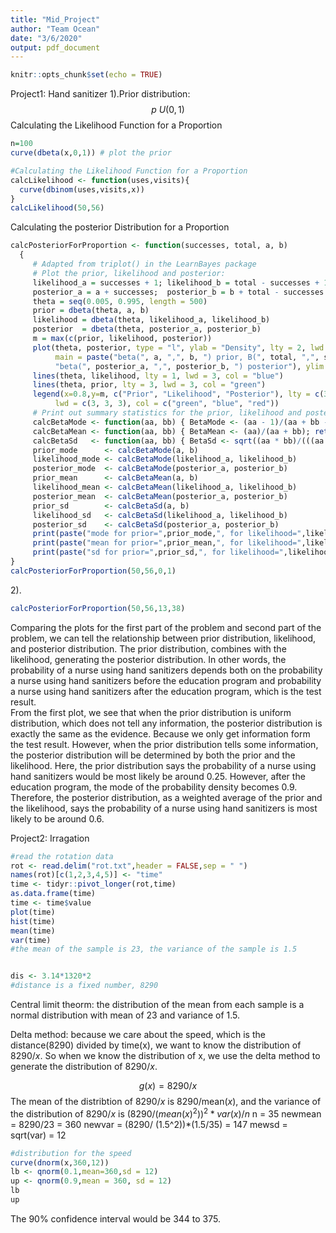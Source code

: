 ```yaml
---
title: "Mid_Project"
author: "Team Ocean"
date: "3/6/2020"
output: pdf_document
---
```


```r
knitr::opts_chunk$set(echo = TRUE)
```


Project1: Hand sanitizer
1).Prior distribution: $$p ~ U(0,1)$$
Calculating the Likelihood Function for a Proportion
```r
n=100
curve(dbeta(x,0,1)) # plot the prior

#Calculating the Likelihood Function for a Proportion
calcLikelihood <- function(uses,visits){
  curve(dbinom(uses,visits,x))
}
calcLikelihood(50,56)

```
Calculating the posterior Distribution for a Proportion
```r
calcPosteriorForProportion <- function(successes, total, a, b)
  {
     # Adapted from triplot() in the LearnBayes package
     # Plot the prior, likelihood and posterior:
     likelihood_a = successes + 1; likelihood_b = total - successes + 1
     posterior_a = a + successes;  posterior_b = b + total - successes
     theta = seq(0.005, 0.995, length = 500)
     prior = dbeta(theta, a, b)
     likelihood = dbeta(theta, likelihood_a, likelihood_b)
     posterior  = dbeta(theta, posterior_a, posterior_b)
     m = max(c(prior, likelihood, posterior))
     plot(theta, posterior, type = "l", ylab = "Density", lty = 2, lwd = 3,
          main = paste("beta(", a, ",", b, ") prior, B(", total, ",", successes, ") data,",
          "beta(", posterior_a, ",", posterior_b, ") posterior"), ylim = c(0, m), col = "red")
     lines(theta, likelihood, lty = 1, lwd = 3, col = "blue")
     lines(theta, prior, lty = 3, lwd = 3, col = "green")
     legend(x=0.8,y=m, c("Prior", "Likelihood", "Posterior"), lty = c(3, 1, 2),
          lwd = c(3, 3, 3), col = c("green", "blue", "red"))
     # Print out summary statistics for the prior, likelihood and posterior:
     calcBetaMode <- function(aa, bb) { BetaMode <- (aa - 1)/(aa + bb - 2); return(BetaMode); }
     calcBetaMean <- function(aa, bb) { BetaMean <- (aa)/(aa + bb); return(BetaMean); }
     calcBetaSd   <- function(aa, bb) { BetaSd <- sqrt((aa * bb)/(((aa + bb)^2) * (aa + bb + 1))); return(BetaSd); }
     prior_mode      <- calcBetaMode(a, b)
     likelihood_mode <- calcBetaMode(likelihood_a, likelihood_b)
     posterior_mode  <- calcBetaMode(posterior_a, posterior_b)
     prior_mean      <- calcBetaMean(a, b)
     likelihood_mean <- calcBetaMean(likelihood_a, likelihood_b)
     posterior_mean  <- calcBetaMean(posterior_a, posterior_b)
     prior_sd        <- calcBetaSd(a, b)
     likelihood_sd   <- calcBetaSd(likelihood_a, likelihood_b)
     posterior_sd    <- calcBetaSd(posterior_a, posterior_b)
     print(paste("mode for prior=",prior_mode,", for likelihood=",likelihood_mode,", for posterior=",posterior_mode))
     print(paste("mean for prior=",prior_mean,", for likelihood=",likelihood_mean,", for posterior=",posterior_mean))
     print(paste("sd for prior=",prior_sd,", for likelihood=",likelihood_sd,", for posterior=",posterior_sd))
}
calcPosteriorForProportion(50,56,0,1)
```

2).
```r
calcPosteriorForProportion(50,56,13,38)
```

Comparing the plots for the first part of the problem and second part of the problem, we can tell the relationship between prior distribution, likelihood, and posterior distribution. 
The prior distribution, combines with the likelihood, generating the posterior distribution. In other words, the probability of a nurse using hand sanitizers depends both on the probability a nurse using hand sanitizers before the education program and probability a nurse using hand sanitizers after the education program, which is the test result.  
From the first plot, we see that when the prior distribution is uniform distribution, which does not tell any information, the posterior distribution is exactly the same as the evidence. Because we only get information form the test result. However, when the prior distribution tells some information, the posterior distribution will be determined by both the prior and the likelihood. Here, the prior distribution says the probability of a nurse using hand sanitizers would be most likely be around 0.25. However, after the education program, the mode of the probability density becomes 0.9. Therefore, the posterior distribution, as a weighted average of the prior and the likelihood, says the probability of a nurse using hand sanitizers is most likely to be around 0.6.





Project2: Irragation
```r
#read the rotation data
rot <- read.delim("rot.txt",header = FALSE,sep = " ")
names(rot)[c(1,2,3,4,5)] <- "time"
time <- tidyr::pivot_longer(rot,time)
as.data.frame(time)
time <- time$value
plot(time)
hist(time)
mean(time)
var(time)
#the mean of the sample is 23, the variance of the sample is 1.5


dis <- 3.14*1320*2
#distance is a fixed number, 8290
```
Central limit theorm: the distribution of the mean from each sample is a normal distribution with mean of 23 and variance of 1.5.

Delta method: because we care about the speed, which is the distance(8290) divided by time(x), we want to know the distribution of $8290/x$. So when we know the distribution of x, we use the delta method to generate the distribution of $8290/x$.

$$g(x) = 8290/x$$
The mean of the distribtion of $8290/x$ is 8290/mean($x$), and the variance of the distribution of $8290/x$ is $(8290/(mean(x)^2))^2*var(x)/n$
n = 35
newmean = 8290/23 = 360
newvar = (8290/ (1.5^2))*(1.5/35) = 147
mewsd = sqrt(var) = 12
```r
#distribution for the speed
curve(dnorm(x,360,12))
lb <- qnorm(0.1,mean=360,sd = 12)
up <- qnorm(0.9,mean = 360, sd = 12)
lb
up
```

The 90% confidence interval would be 344 to 375.
